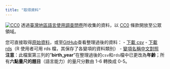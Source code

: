```yaml
---
title: "取得資料"
---
```


<a rel="license" href="http://creativecommons.org/publicdomain/zero/1.0/">
<img src="http://i.creativecommons.org/p/zero/1.0/88x31.png" style="border-style: none;" alt="CC0" /></a>
透過[臺灣地區語言使用調查問卷](https://docs.google.com/forms/d/e/1FAIpQLSeCZpWjEEcK7sE7qBoO8BIem3M79iz5NB-7FIcaGgvytakQ2A/viewform?usp=sf_link)所收集的資料，以 [CC0](https://creativecommons.org/publicdomain/zero/1.0/deed.zh_TW) 條款開放至公眾領域。

您可直接取得[原始資料](https://docs.google.com/spreadsheets/d/1JM9eqIiWt4uTa7CXKdYsSyXJIPKTpk_fVGSdK0O4gys/edit?usp=sharing)，或至[GitHub](https://github.com/twLangSurvey/main/tree/master/rscript/data)查看整理過後的資料：
- [下載 csv](https://minhaskamal.github.io/DownGit/#/home?url=https://github.com/twLangSurvey/main/tree/master/rscript/data/survey.csv)
- [下載 rds](https://minhaskamal.github.io/DownGit/#/home?url=https://github.com/twLangSurvey/main/tree/master/rscript/data/survey.rds)（R 使用者可用 rds 檔，其保存了各變項的資料類別）
- [變項名稱中文對照](https://docs.google.com/spreadsheets/d/1NbalBJPAPIzGwpVDI9fTf0q8GpCBWhVep_9aD5uQKy4/edit?usp=sharing)  
**注意**：此檔案第三列的"**birth_year**"在整理過後的`csv`和`rds`檔中已更改為**年齡**；所有**六點量尺的題目**（語言能力）的量尺分數由 1-6 轉換成 0-5。

